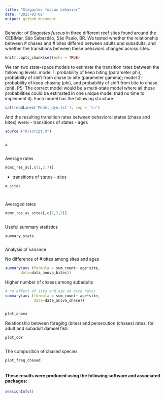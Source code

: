 ```yaml
---
title: "Stegastes fuscus behavior"
date: "2023-03-02"
output: github_document
---
```


Behavior of *Stegastes fuscus* in three different reef sites found around the CEBIMar, São Sebastião, São Paulo, BR.
We tested whether the relationship between # chases and # bites differed between adults and subadults, and whether the transitions between these behaviors changed across sites.


<!-- README.md is generated from README.Rmd. Please edit that file -->

<!-- badges: start -->
<!-- badges: end -->

```r
knitr::opts_chunk$set(echo = TRUE)
```


We ran two state-space models to estimate the transition rates between the following levels: model 1: probability of keep biting (parameter phi), probability of shift from chase to bite (parameter gamma); model 2: probability of keep chasing (phi), and probability of shift from bite to chase (phi). PS: The correct model would be a multi-state model where all these probabilities could be estimated in one unique model (had no time to implement it).
Each model has the following structure:

```r
cat(readLines('Model_dyn.txt'), sep = '\n')
```

And the resulting transition rates between behavioral states (chase and bites) were:
- transitions of states - ages
```r

source ("R/script.R")


a



```

Average rates
```r

mcmc_res_av[,c(1,3,7)]


```

- transitions of states - sites
```r


a_sites




```

Averaged rates
```r


mcmc_res_av_sites[,c(1,3,7)]



```

Useful summary statistics

```r


summary_stats



```


Analysis of variance

No difference of # bites among sites and ages
```r


summary(aov (formula = sum_count~ age*site,
       data=data_anova_bites))

```


Higher number of chases among subadults
```r


# no effect of site and age on bite rates 
summary(aov (formula = sum_count~ age*site,
             data=data_anova_chase))


plot_anova

```


Relationship between foraging (bites) and persecution (chases) rates, for adult and subadult damsel fish.

```r


plot_cor



```


The composition of chased species 

```r


plot_freq_chased



```


<!-- badges: start -->
<!-- badges: end -->


#### These results were produced using the following software and associated packages:

```r

sessionInfo()


```
